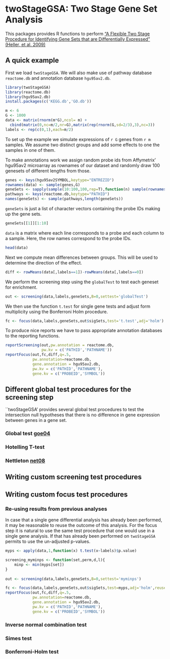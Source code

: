 <!-- \VignetteEngine{knitr::knitr} -->

# twoStageGSA: Two Stage Gene Set Analysis

This packages provides R functions to perform ["A Flexible Two Stage
Procedure for Identifying Gene Sets that are Differentially Expressed"
(Heller, et al. 2009)][hel09]


## A quick example

First we load `twoStageGSA`. We will also make use of pathway database
`reactome.db` and annotation database `hgu95av2.db`.

```r
library(twoStageGSA)
library(reactome.db)
library(hgu95av2.db)
install.packages(c('KEGG.db','GO.db'))
```

```r

m <- 6
G <- 1000
data <- matrix(rnorm(m*G),ncol= m) +
  cbind(matrix(0,nc=m/2,nr=G),matrix(rep(rnorm(G,sd=2/3),3),nc=3))
labels <- rep(c(0,1),each=m/2)

```

To set up the example we simulate expressions of `r G` genes from `r
m` samples. We assume two distinct groups and add some effects to one
the samples in one of them. 

To make annotations work we assign random probe ids from Affymetrix'
hgu95av2 microarray as rownames of our dataset and randomly draw
100 genesets of different lengths from those. 

```r
genes <- keys(hgu95av2SYMBOL,keytype="ENTREZID")
rownames(data) <- sample(genes,G)
geneSets <- sapply(sample(10:100,100,rep=T),function(n) sample(rownames(data),n))
pathways <- keys(reactome.db,keytype="PATHID")
names(geneSets) <- sample(pathways,length(geneSets))
```

``geneSets`` is just a list of character vectors containing the probe
IDs making up the gene sets.



```r
geneSets[[1]][1:10]
```

``data`` is a matrix where each line corresponds to a probe and each
column to a sample. Here, the row names correspond to the probe IDs. 

```r
head(data)

```

Next we compute mean differences between groups. This will be used to
determine the direction of the effect.

```r
diff <- rowMeans(data[,labels==1])-rowMeans(data[,labels==0])
```

We perform the screening step using the `globalTest` to test each
geneset for enrichment. 

```r
out <- screening(data,labels,geneSets,B=0,settest='globalTest')
```
We then use the function `t.test` for single gene tests and adjust
form multiplicity using the Bonferroni Holm procedure.

```r
fc <- focus(data,labels,geneSets,out$sigSets,test='t.test',adj='holm')
```

To produce nice reports we have to pass appropriate annotation
databases to the reporting functions. 

```r

reportScreening(out,pw.annotation = reactome.db,
                pw.kv = c('PATHID','PATHNAME'))
reportFocus(out,fc,diff,q=.5,
            pw.annotation=reactome.db,
            gene.annotation = hgu95av2.db,
            pw.kv = c('PATHID','PATHNAME'),
            gene.kv = c('PROBEID','SYMBOL'))
```

## Different global test procedures for the screening step

``twoStageGSA' provides several global test procedures to test the
intersection null hypotheses that there is no difference in gene
expression between genes in a gene set.

### Global test [goe04]

### Hotelling T-test 

### Nettleton [net08]


## Writing custom screening test procedures 

## Writing custom focus test procedures

### Re-using results from previous analyses

In case that a single gene differential analysis has already been
performed, it may be reasonable to reuse the outcome of this
analysis. For the focus step it is natural to use the same test
procedure that one would use in a single gene analysis. If that has
already been performed on ``twoStageGSA`` permits to use the
un-adjusted p-values.

```r
myps <- apply(data,1,function(x) t.test(x~labels)$p.value)

screening_myminps <- function(set,perm,d,l){
    minp <- min(myps[set])
}
    
out <- screening(data,labels,geneSets,B=0,settest='myminps')

fc <- focus(data,labels,geneSets,out$sigSets,test=myps,adj='holm',reuse.p=T)
reportFocus(out,fc,diff,q=.5,
            pw.annotation=reactome.db,
            gene.annotation = hgu95av2.db,
            pw.kv = c('PATHID','PATHNAME'),
            gene.kv = c('PROBEID','SYMBOL'))

```

### Inverse normal combination test

### Simes test

### Bonferroni-Holm test




[goe04]:
http://bioinformatics.oxfordjournals.org/content/20/1/93.short "Goeman, J. J., Van De Geer, S. A., De Kort, F., & Van Houwelingen, H. C. (2004). A global test for groups of genes: testing association with a clinical outcome. Bioinformatics, 20(1), 93-99."
[net08]:
http://bioinformatics.oxfordjournals.org/content/24/2/192.short "Nettleton, D., Recknor, J., & Reecy, J. M. (2008). Identification of differentially expressed gene categories in microarray studies using nonparametric multivariate analysis. Bioinformatics, 24(2), 192-201."
[hel09]:
http://bioinformatics.oxfordjournals.org/content/25/8/1019.short "Heller, R., Manduchi, E., Grant, G. R., & Ewens, W. J. (2009). A flexible two-stage procedure for identifying gene sets that are differentially expressed. Bioinformatics, 25(8), 1019-1025."
